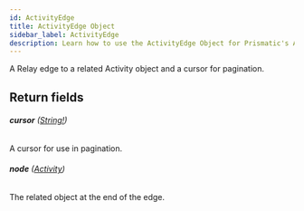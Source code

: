 ```yaml
---
id: ActivityEdge
title: ActivityEdge Object
sidebar_label: ActivityEdge
description: Learn how to use the ActivityEdge Object for Prismatic's API.
---
```


A Relay edge to a related Activity object and a cursor for pagination.

## Return fields

###### <b>cursor</b> ([String!](api/schema/scalar/String.mdx))

A cursor for use in pagination.

###### <b>node</b> ([Activity](api/schema/object/Activity.mdx))

The related object at the end of the edge.
